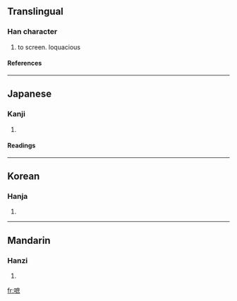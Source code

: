 ==Translingual==
===Han character===
{{Han char|rn=30|rad=口|as=11|sn=14|four=|canj=口戈廿火 (RITF)}}
# to screen. loquacious
====References====
{{Han ref|kx=0204.240|dkj=04151|dj=0427.040|hdz=10678.060|uh=55FB|ud=22011}}
----
==Japanese==
===Kanji===
{{ja-kanji|grade=|rs=口11}}
# {{defn|Japanese}} 
====Readings====
{{ja-readings|on=[[しゃ]] (sha), [[しょ]] (sho)|kun=[[さえぎる]] (saegiru)}}
----
==Korean==
===Hanja===
{{ko-hanja|hangeul=차|rv=cha|mr=ch'a}}
# {{defn|Korean}}
----
==Mandarin==
===Hanzi===
{{cmn-hanzi|pin=[[zhē]] ([[zhe1]])|wg=che<sup>1</sup>}}
# {{defn|Mandarin}}

[[fr:嗻]]